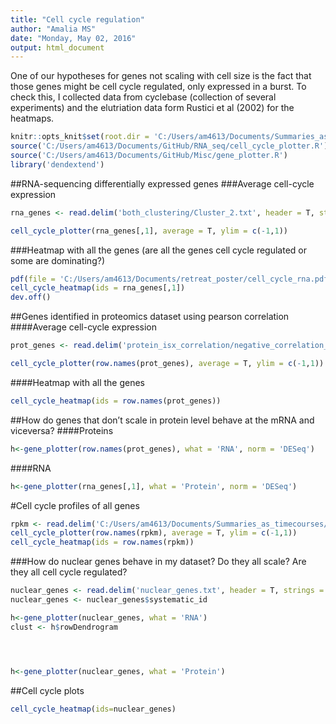 ```yaml
---
title: "Cell cycle regulation"
author: "Amalia MS"
date: "Monday, May 02, 2016"
output: html_document
---
```


One of our hypotheses for genes not scaling with cell size is the fact that those genes might be cell cycle regulated, only expressed in a burst. To check this, I collected data from cyclebase (collection of several experiments) and the elutriation data form Rustici et al (2002) for the heatmaps. 

```r
knitr::opts_knit$set(root.dir = 'C:/Users/am4613/Documents/Summaries_as_timecourses/')
source('C:/Users/am4613/Documents/GitHub/RNA_seq/cell_cycle_plotter.R')
source('C:/Users/am4613/Documents/GitHub/Misc/gene_plotter.R')
library('dendextend')

```



##RNA-sequencing differentially expressed genes
###Average cell-cycle expression

```r

rna_genes <- read.delim('both_clustering/Cluster_2.txt', header = T, strings = F)

cell_cycle_plotter(rna_genes[,1], average = T, ylim = c(-1,1))

```

###Heatmap with all the genes (are all the genes cell cycle regulated or some are dominating?)

```r
pdf(file = 'C:/Users/am4613/Documents/retreat_poster/cell_cycle_rna.pdf')
cell_cycle_heatmap(ids = rna_genes[,1])
dev.off()
```

##Genes identified in proteomics dataset using pearson correlation
####Average cell-cycle expression

```r
prot_genes <- read.delim('protein_isx_correlation/negative_correlation_length.txt', header = T, strings = F)

cell_cycle_plotter(row.names(prot_genes), average = T, ylim = c(-1,1))
```

####Heatmap with all the genes
```r
cell_cycle_heatmap(ids = row.names(prot_genes))
```

##How do genes that don't scale in protein level behave at the mRNA and viceversa?
####Proteins

```r
h<-gene_plotter(row.names(prot_genes), what = 'RNA', norm = 'DESeq')
```

####RNA
```r
h<-gene_plotter(rna_genes[,1], what = 'Protein', norm = 'DESeq')

```



#Cell cycle profiles of all genes
```r
rpkm <- read.delim('C:/Users/am4613/Documents/Summaries_as_timecourses/analysis/me_rpkm.txt', header = T, strings = F)
cell_cycle_plotter(row.names(rpkm), average = T, ylim = c(-1,1))
cell_cycle_heatmap(ids = row.names(rpkm))
```


###How do nuclear genes behave in my dataset? Do they all scale? Are they all cell cycle regulated?
```r
nuclear_genes <- read.delim('nuclear_genes.txt', header = T, strings = F)
nuclear_genes <- nuclear_genes$systematic_id

h<-gene_plotter(nuclear_genes, what = 'RNA')
clust <- h$rowDendrogram




h<-gene_plotter(nuclear_genes, what = 'Protein')
```

##Cell cycle plots
```r
cell_cycle_heatmap(ids=nuclear_genes)
```